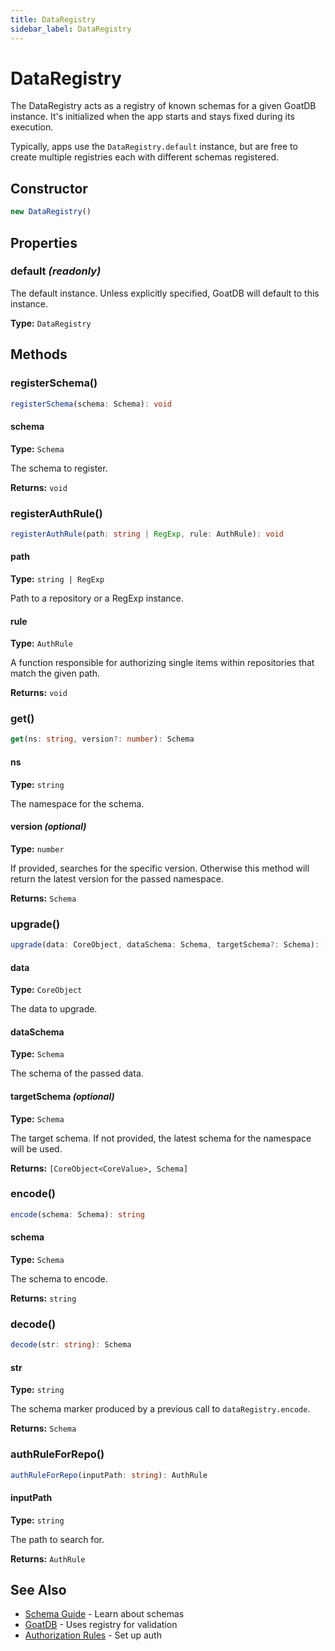 ```yaml
---
title: DataRegistry
sidebar_label: DataRegistry
---
```



# DataRegistry

The DataRegistry acts as a registry of known schemas for a given GoatDB
instance. It's initialized when the app starts and stays fixed during its
execution.

Typically, apps use the `DataRegistry.default` instance, but are free to
create multiple registries each with different schemas registered.

## Constructor

<Tabs>
  <TabItem value="signature" label="Signature" default>

```typescript
new DataRegistry()
```

  </TabItem>
</Tabs>

## Properties

### default *(readonly)*

The default instance. Unless explicitly specified, GoatDB will default to
this instance.

**Type:** `DataRegistry`

## Methods

### registerSchema()

<Tabs>
  <TabItem value="signature" label="Signature" default>

```typescript
registerSchema(schema: Schema): void
```

  </TabItem>
  <TabItem value="params" label="Parameters">

#### schema

**Type:** `Schema`

The schema to register.

  </TabItem>
</Tabs>

**Returns:** `void`

### registerAuthRule()

<Tabs>
  <TabItem value="signature" label="Signature" default>

```typescript
registerAuthRule(path: string | RegExp, rule: AuthRule): void
```

  </TabItem>
  <TabItem value="params" label="Parameters">

#### path

**Type:** `string | RegExp`

Path to a repository or a RegExp instance.

#### rule

**Type:** `AuthRule`

A function responsible for authorizing single items within
            repositories that match the given path.

  </TabItem>
</Tabs>

**Returns:** `void`

### get()

<Tabs>
  <TabItem value="signature" label="Signature" default>

```typescript
get(ns: string, version?: number): Schema
```

  </TabItem>
  <TabItem value="params" label="Parameters">

#### ns

**Type:** `string`

The namespace for the schema.

#### version *(optional)*

**Type:** `number`

If provided, searches for the specific version. Otherwise
               this method will return the latest version for the passed
               namespace.

  </TabItem>
</Tabs>

**Returns:** `Schema`

### upgrade()

<Tabs>
  <TabItem value="signature" label="Signature" default>

```typescript
upgrade(data: CoreObject, dataSchema: Schema, targetSchema?: Schema): [CoreObject<CoreValue>, Schema]
```

  </TabItem>
  <TabItem value="params" label="Parameters">

#### data

**Type:** `CoreObject`

The data to upgrade.

#### dataSchema

**Type:** `Schema`

The schema of the passed data.

#### targetSchema *(optional)*

**Type:** `Schema`

The target schema. If not provided, the latest schema
                    for the namespace will be used.

  </TabItem>
</Tabs>

**Returns:** `[CoreObject<CoreValue>, Schema]`

### encode()

<Tabs>
  <TabItem value="signature" label="Signature" default>

```typescript
encode(schema: Schema): string
```

  </TabItem>
  <TabItem value="params" label="Parameters">

#### schema

**Type:** `Schema`

The schema to encode.

  </TabItem>
</Tabs>

**Returns:** `string`

### decode()

<Tabs>
  <TabItem value="signature" label="Signature" default>

```typescript
decode(str: string): Schema
```

  </TabItem>
  <TabItem value="params" label="Parameters">

#### str

**Type:** `string`

The schema marker produced by a previous call to
           `dataRegistry.encode`.

  </TabItem>
</Tabs>

**Returns:** `Schema`

### authRuleForRepo()

<Tabs>
  <TabItem value="signature" label="Signature" default>

```typescript
authRuleForRepo(inputPath: string): AuthRule
```

  </TabItem>
  <TabItem value="params" label="Parameters">

#### inputPath

**Type:** `string`

The path to search for.

  </TabItem>
</Tabs>

**Returns:** `AuthRule`

## See Also

- [Schema Guide](/schema) - Learn about schemas
- [GoatDB](./goatdb) - Uses registry for validation
- [Authorization Rules](/authorization-rules) - Set up auth
